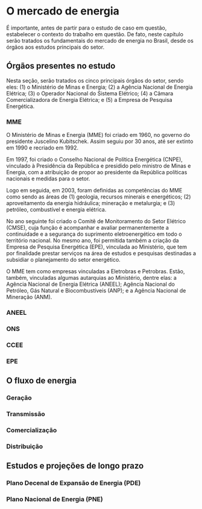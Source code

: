<!--
This is for including Chapter 1.  Notice that it's also good practice to name your chunk.  This will help you debug potential issues as you knit.  The chunk above is called intro and the one below is called chapter1.  Feel free to change the name of the Rmd file as you wish, but don't forget to change it here from chap1.Rmd.
-->

<!--
The {#rmd-basics} text after the chapter declaration will allow us to link throughout the document back to the beginning of Chapter 1.  These labels will automatically be generated (if not specified) by changing the spaces to hyphens and capital letters to lowercase.  Look for the reference to this label at the beginning of Chapter 2.
-->

# O mercado de energia

É importante, antes de partir para o estudo de caso em questão, estabelecer o contexto do trabalho em questão. De fato, neste capítulo serão tratados os fundamentais do mercado de energia no Brasil, desde os órgãos aos estudos principais do setor.

## Órgãos presentes no estudo

Nesta seção, serão tratados os cinco principais órgãos do setor, sendo eles: (1) o Ministério de Minas e Energia; (2) a Agência Nacional de Energia Elétrica; (3) o Operador Nacional do Sistema Elétrico; (4) a Câmara Comercializadora de Energia Elétrica; e (5) a Empresa de Pesquisa Energética.

### MME

O Ministério de Minas e Energia (MME) foi criado em 1960, no governo do presidente Juscelino Kubitschek. Assim seguiu por 30 anos, até ser extinto em 1990 e recriado em 1992.

Em 1997, foi criado o Conselho Nacional de Política Energética (CNPE), vinculado à Presidência da República e presidido pelo ministro de Minas e Energia, com a atribuição de propor ao presidente da República políticas nacionais e medidas para o setor.

Logo em seguida, em 2003, foram definidas as competências do MME como sendo as áreas de (1) geologia, recursos minerais e energéticos; (2) aproveitamento da energia hidráulica; mineração e metalurgia; e (3) petróleo, combustível e energia elétrica.

No ano seguinte foi criado o Comitê de Monitoramento do Setor Elétrico (CMSE), cuja função é acompanhar e avaliar permanentemente a continuidade e a segurança do suprimento eletroenergético em todo o território nacional. No mesmo ano, foi permitida também a criação da Empresa de Pesquisa Energética (EPE), vinculada ao Ministério, que tem por finalidade prestar serviços na área de estudos e pesquisas destinadas a subsidiar o planejamento do setor energético.

O MME tem como empresas vinculadas a Eletrobras e Petrobras. Estão, também, vinculadas algumas autarquias ao Ministério, dentre elas: a Agência Nacional de Energia Elétrica (ANEEL); Agência Nacional do Petróleo, Gás Natural e Biocombustíveis (ANP); e a Agência Nacional de Mineração (ANM).

### ANEEL

### ONS

### CCEE

### EPE

## O fluxo de energia

### Geração

### Transmissão

### Comercialização

### Distribuição

## Estudos e projeções de longo prazo

### Plano Decenal de Expansão de Energia (PDE)

### Plano Nacional de Energia (PNE)


